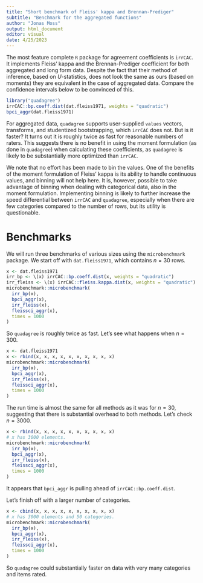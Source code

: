 ```yaml
---
title: "Short benchmark of Fleiss' kappa and Brennan-Prediger"
subtitle: "Benchmark for the aggregated functions"
author: "Jonas Moss"
output: html_document
editor: visual
date: 4/25/2023
---
```


The most feature complete `R` package for agreement coefficients is `irrCAC`. It implements Fleiss' kappa and the Brennan-Prediger coefficient for both aggregated and long form data. Despite the fact that their method of inference, based on $U$-statistics, does not look the same as ours (based on moments) they are equivalent in the case of aggregated data. Compare the confidence intervals below to be convinced of this.

```r
library("quadagree")
irrCAC::bp.coeff.dist(dat.fleiss1971, weights = "quadratic")
bpci_aggr(dat.fleiss1971)
```

For aggregated data, `quadagree` supports user-supplied `values` vectors, transforms, and studentized bootstrapping, which `irrCAC` does not. But is it faster? It turns out it is roughly twice as fast for reasonable numbers of raters. This suggests there is no benefit in using the moment formulation (as done in `quadagree`) when calculating these coefficients, as `quadagree` is likely to be substantially more optimized than `irrCAC`.

We note that no effort has been made to bin the values. One of the benefits of the moment formulation of Fleiss' kappa is its ability to handle continuous values, and binning will not help here. It is, however, possible to take advantage of binning when dealing with categorical data, also in the moment formulation. Implementing binning is likely to further increase the speed differential between `irrCAC` and `quadagree`, especially when there are few categories compared to the number of rows, but its utility is questionable.

# Benchmarks

We will run three benchmarks of various sizes using the `microbenchmark` package. We start off with `dat.fleiss1971`, which contains $n=30$ rows.

```r
x <- dat.fleiss1971
irr_bp <- \(x) irrCAC::bp.coeff.dist(x, weights = "quadratic")
irr_fleiss <- \(x) irrCAC::fleiss.kappa.dist(x, weights = "quadratic")
microbenchmark::microbenchmark(
  irr_bp(x),
  bpci_aggr(x),
  irr_fleiss(x),
  fleissci_aggr(x),
  times = 1000
)
```

So `quadagree` is roughly twice as fast. Let's see what happens when $n=300$.

```r
x <- dat.fleiss1971
x <- rbind(x, x, x, x, x, x, x, x, x, x)
microbenchmark::microbenchmark(
  irr_bp(x),
  bpci_aggr(x),
  irr_fleiss(x),
  fleissci_aggr(x),
  times = 1000
)
```

The run time is almost the same for all methods as it was for $n=30$, suggesting that there is substantial overhead to both methods. Let's check $n=3000$.

```r
x <- rbind(x, x, x, x, x, x, x, x, x, x)
# x has 3000 elements.
microbenchmark::microbenchmark(
  irr_bp(x),
  bpci_aggr(x),
  irr_fleiss(x),
  fleissci_aggr(x),
  times = 1000
)
```

It appears that `bpci_aggr` is pulling ahead of `irrCAC::bp.coeff.dist`.

Let's finish off with a larger number of categories.

```r
x <- cbind(x, x, x, x, x, x, x, x, x, x)
# x has 3000 elements and 50 categories.
microbenchmark::microbenchmark(
  irr_bp(x),
  bpci_aggr(x),
  irr_fleiss(x),
  fleissci_aggr(x),
  times = 1000
)
```

So `quadagree` could substantially faster on data with very many categories and items rated.
